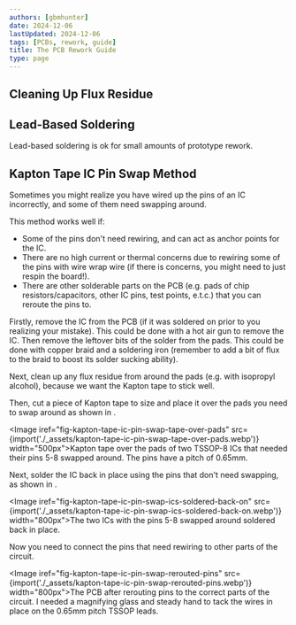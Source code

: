 ```yaml
---
authors: [gbmhunter]
date: 2024-12-06
lastUpdated: 2024-12-06
tags: [PCBs, rework, guide]
title: The PCB Rework Guide
type: page
---
```


## Cleaning Up Flux Residue

## Lead-Based Soldering

Lead-based soldering is ok for small amounts of prototype rework.

## Kapton Tape IC Pin Swap Method

Sometimes you might realize you have wired up the pins of an IC incorrectly, and some of them need swapping around.

This method works well if:

* Some of the pins don't need rewiring, and can act as anchor points for the IC.
* There are no high current or thermal concerns due to rewiring some of the pins with wire wrap wire (if there is concerns, you might need to just respin the board!).
* There are other solderable parts on the PCB (e.g. pads of chip resistors/capacitors, other IC pins, test points, e.t.c.) that you can reroute the pins to.

Firstly, remove the IC from the PCB (if it was soldered on prior to you realizing your mistake). This could be done with a hot air gun to remove the IC. Then remove the leftover bits of the solder from the pads. This could be done with copper braid and a soldering iron (remember to add a bit of flux to the braid to boost its solder sucking ability).

Next, clean up any flux residue from around the pads (e.g. with isopropyl alcohol), because we want the Kapton tape to stick well.

Then, cut a piece of Kapton tape to size and place it over the pads you need to swap around as shown in <IRef iref="fig-kapton-tape-ic-pin-swap-tape-over-pads" />.

<Image iref="fig-kapton-tape-ic-pin-swap-tape-over-pads" src={import('./_assets/kapton-tape-ic-pin-swap-tape-over-pads.webp')} width="500px">Kapton tape over the pads of two TSSOP-8 ICs that needed their pins 5-8 swapped around. The pins have a pitch of 0.65mm.</Image>

Next, solder the IC back in place using the pins that don't need swapping, as shown in <IRef iref="fig-kapton-tape-ic-pin-swap-ics-soldered-back-on" />.

<Image iref="fig-kapton-tape-ic-pin-swap-ics-soldered-back-on" src={import('./_assets/kapton-tape-ic-pin-swap-ics-soldered-back-on.webp')} width="800px">The two ICs with the pins 5-8 swapped around soldered back in place.</Image>

Now you need to connect the pins that need rewiring to other parts of the circuit. 

<Image iref="fig-kapton-tape-ic-pin-swap-rerouted-pins" src={import('./_assets/kapton-tape-ic-pin-swap-rerouted-pins.webp')} width="800px">The PCB after rerouting pins to the correct parts of the circuit. I needed a magnifying glass and steady hand to tack the wires in place on the 0.65mm pitch TSSOP leads.</Image>
